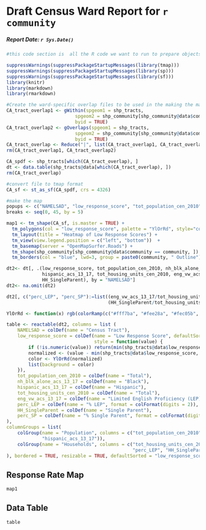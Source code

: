 # Draft Census Ward Report for `r community`
##### Report Date: `r Sys.Date()`

```r
#this code section is  all the R code we want to run to prepare objects for the report itself. All processing, reformatting, library loading, etc. should be done in this r chunk. Actually creating the maps and tables and any text should be done in later code sections. 

suppressWarnings(suppressPackageStartupMessages(library(tmap)))
suppressWarnings(suppressPackageStartupMessages(library(sp)))
suppressWarnings(suppressPackageStartupMessages(library(sf)))
library(knitr)
library(markdown)
library(rmarkdown)

#Create the ward-specific overlap files to be used in the making the map and table
CA_tract_overlap1 <- gWithin(spgeom1 = shp_tracts, 
                         spgeom2 = shp_community[shp_community@data$community == community, ],
                         byid = TRUE) 
CA_tract_overlap2 <- gOverlaps(spgeom1 = shp_tracts, 
                         spgeom2 = shp_community[shp_community@data$community == community, ],
                         byid = TRUE)
CA_tract_overlap <- Reduce("|", list(CA_tract_overlap1, CA_tract_overlap2))
rm(CA_tract_overlap1, CA_tract_overlap2)

CA_spdf <- shp_tracts[which(CA_tract_overlap), ]
dt <- data.table(shp_tracts@data[which(CA_tract_overlap), ])
rm(CA_tract_overlap)

#convert file to tmap format
CA_sf <- st_as_sf(CA_spdf, crs = 4326)

#make the map
popups <- c("NAMELSAD", "low_response_score", "tot_population_cen_2010", "tot_housing_units_cen_2010", "nh_blk_alone_acs_13_17", "hispanic_acs_13_17", "eng_vw_acs_13_17", "HH_SingleParent")
breaks <- seq(0, 45, by = 5)

map1 <- tm_shape(CA_sf, is.master = TRUE) + 
  tm_polygons(col = "low_response_score", palette = "YlOrRd", style="cont", alpha = .7, title = "Low       Response Score", breaks=breaks, popup.var = popups, group = "Relevant Community Area Census Tracts") +
  tm_layout(title = "Heatmap of Low Response Scores") +
  tm_view(view.legend.position = c("left", "bottom"))  +
  tm_basemap(server = "OpenMapSurfer.Roads") +
  tm_shape(shp_community[shp_community@data$community == community, ]) +
  tm_borders(col = "blue", lwd=3, group = paste0(community, " Outline"))

dt2<- dt[, .(low_response_score, tot_population_cen_2010, nh_blk_alone_acs_13_17, 
             hispanic_acs_13_17, tot_housing_units_cen_2010, eng_vw_acs_13_17,
             HH_SingleParent), by = "NAMELSAD"]
dt2<- na.omit(dt2)

dt2[, c("perc_LEP", "perc_SP"):=list((eng_vw_acs_13_17/tot_housing_units_cen_2010*100), 
                                     (HH_SingleParent/tot_housing_units_cen_2010*100)), ]

YlOrRd <- function(x) rgb(colorRamp(c("#fff7ba", "#fee28a", "#fec05b", "#fd923e", "#fc502a", "#df171c", "#b00026"))(x), maxColorValue = 255)

table <- reactable(dt2, columns = list (
    NAMELSAD = colDef(name = "Census Tract"),
    low_response_score = colDef(name = "Low Response Score", defaultSortOrder = "desc",
                                style = function(value) {
        if (!is.numeric(value)) return(min(shp_tracts@data$low_response_score, na.rm=TRUE))
        normalized <- (value - min(shp_tracts@data$low_response_score, na.rm=TRUE)) / (max(shp_tracts@data$low_response_score, na.rm=TRUE) - min(shp_tracts@data$low_response_score, na.rm=TRUE))
        color <- YlOrRd(normalized)
        list(background = color)
    }),
    tot_population_cen_2010 = colDef(name = "Total"),
    nh_blk_alone_acs_13_17 = colDef(name = "Black"), 
    hispanic_acs_13_17 = colDef(name = "Hispanic"),
    tot_housing_units_cen_2010 = colDef(name = "Total"),
    eng_vw_acs_13_17 = colDef(name = "Limited English Proficiency (LEP)"),
    perc_LEP = colDef(name = "% LEP", format = colFormat(digits = 2)),
    HH_SingleParent = colDef(name = "Single Parent"),
    perc_SP = colDef(name = "% Single Parent", format = colFormat(digits = 2))
), 
columnGroups = list(
    colGroup(name = "Population", columns = c("tot_population_cen_2010", "nh_blk_alone_acs_13_17",
             "hispanic_acs_13_17")),
    colGroup(name = "Households", columns = c("tot_housing_units_cen_2010", "eng_vw_acs_13_17", 
                                              "perc_LEP", "HH_SingleParent", "perc_SP"))
), bordered = TRUE, resizable = TRUE, defaultSorted = "low_response_score")
```

## Response Rate Map

```r
map1
```


## Data Table

```r
table
```
